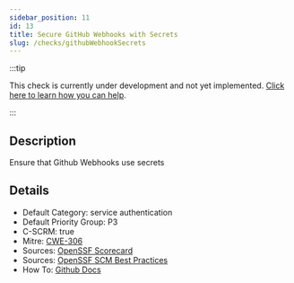 ```yaml
---
sidebar_position: 11
id: 13
title: Secure GitHub Webhooks with Secrets
slug: /checks/githubWebhookSecrets
---
```


<!-- BANNER:START -->
:::tip

This check is currently under development and not yet implemented. [Click here to learn how you can help](/contribute).

:::
<!-- BANNER:END -->

<!-- DESCRIPTION:START -->
## Description
Ensure that Github Webhooks use secrets
<!-- DESCRIPTION:END -->

<!-- DETAILS:START -->
## Details
- Default Category: service authentication
- Default Priority Group: P3
- C-SCRM: true
- Mitre: [CWE-306](https://cwe.mitre.org/data/definitions/306)
- Sources: [OpenSSF Scorecard](https://github.com/ossf/scorecard/blob/main/docs/checks.md#webhooks)
- Sources: [OpenSSF SCM Best Practices](https://best.openssf.org/SCM-BestPractices/github/repository/repository_webhook_no_secret.html)
- How To: [Github Docs](https://docs.github.com/en/actions/security-guides/using-secrets-in-github-actions)

<!-- DETAILS:END -->
